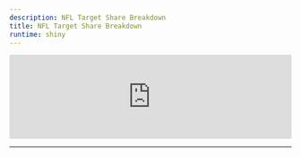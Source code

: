 ```yaml
---
description: NFL Target Share Breakdown
title: NFL Target Share Breakdown
runtime: shiny
---
```


<script type="text/javascript" src="https://cdnjs.cloudflare.com/ajax/libs/iframe-resizer/3.5.16/iframeResizer.min.js"></script>
<style>
  iframe {
    min-width: 100%;
  }
</style>

<iframe src="https://dfsaustralia-apps.com/shiny/nfl-player-stats/target-share/" width="100%" scrolling="no" frameborder="no"></iframe>

<script>
  iFrameResize({
    heightCalculationMethod: 'taggedElement'
  });
</script>
---

